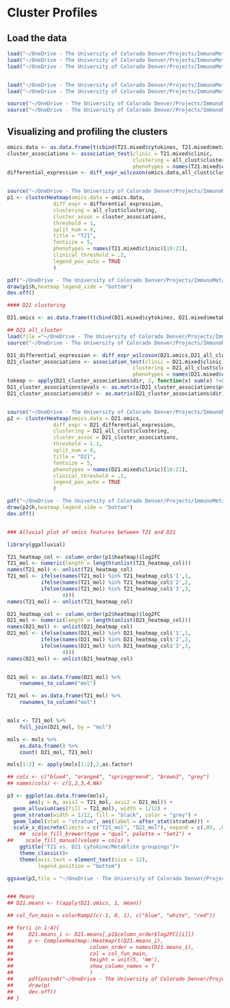 # Cluster Profiles

## Load the data
```r
load("~/OneDrive - The University of Colorado Denver/Projects/ImmunoMetabolicSubtypes/results/clusterings/all_clust.RData")
load("~/OneDrive - The University of Colorado Denver/Projects/ImmunoMetabolicSubtypes/results/clusterings/cyt_clust.RData")
load("~/OneDrive - The University of Colorado Denver/Projects/ImmunoMetabolicSubtypes/results/clusterings/met_clust.RData")


load("~/OneDrive - The University of Colorado Denver/Projects/ImmunoMetabolicSubtypes/data/processed/T21_standardized_cyt_met.RData")
load("~/OneDrive - The University of Colorado Denver/Projects/ImmunoMetabolicSubtypes/data/processed/D21_standardized_cyt_met.RData")

source("~/OneDrive - The University of Colorado Denver/Projects/ImmunoMetabolicSubtypes/R/cluster_evaluation.R")
source("~/OneDrive - The University of Colorado Denver/Projects/ImmunoMetabolicSubtypes/R/data_prep_functions.R")

```

## Visualizing and profiling the clusters

```r
omics.data <- as.data.frame(t(cbind(T21.mixed$cytokines, T21.mixed$metabolites)))
cluster_associations <- association_test(clinic = T21.mixed$clinic,
                                         clustering = all_clust$clustering,
                                         phenotypes = names(T21.mixed$clinic)[10:21])
differential_expression <- diff_expr_wilcoxon(omics.data,all_clust$clustering)


source("~/OneDrive - The University of Colorado Denver/Projects/ImmunoMetabolicSubtypes/R/cluster_evaluation.R")
p1 <- clusterHeatmap(omics.data = omics.data,
               diff_expr = differential_expression,
               clustering = all_clust$clustering,
               cluster_assoc = cluster_associations,
               threshold = 1,
               split_num = 4,
               title = "T21",
               fontsize = 5,
               phenotypes = names(T21.mixed$clinic)[10:21],
               clinical_threshold = .2,
               legend_pos_auto = TRUE
               )

pdf("~/OneDrive - The University of Colorado Denver/Projects/ImmunoMetabolicSubtypes/results/cluster_heatmaps/revision_T21_cyt_met_diff_clinic_4clusters_25neighbors_heatmap.pdf", width = 12, height = 4)
draw(p1$h,heatmap_legend_side = "bottom")
dev.off()

#### D21 clustering

D21.omics <- as.data.frame(t(cbind(D21.mixed$cytokines, D21.mixed$metabolites)))

## D21 all_cluster
load(file ="~/OneDrive - The University of Colorado Denver/Projects/ImmunoMetabolicSubtypes/results/clusterings/D21_all_clust.RData")
source("~/OneDrive - The University of Colorado Denver/Projects/ImmunoMetabolicSubtypes/R/cluster_evaluation.R")

D21_differential_expression <- diff_expr_wilcoxon(D21.omics,D21_all_clust$clustering)
D21_cluster_associations <- association_test(clinic = D21.mixed$clinic,
                                         clustering = D21_all_clust$clustering,
                                         phenotypes = names(D21.mixed$clinic)[10:21])
tokeep <- apply(D21_cluster_associations$dir, 2, function(x) sum(x) !=0)
D21_cluster_associations$pvals <- as.matrix(D21_cluster_associations$pvals)[,tokeep]
D21_cluster_associations$dir <- as.matrix(D21_cluster_associations$dir)[,tokeep]


source("~/OneDrive - The University of Colorado Denver/Projects/ImmunoMetabolicSubtypes/R/cluster_evaluation.R")
p2 <- clusterHeatmap(omics.data = D21.omics,
               diff_expr = D21_differential_expression,
               clustering = D21_all_clust$clustering,
               cluster_assoc = D21_cluster_associations,
               threshold = 1.1,
               split_num = 4,
               title = "D21",
               fontsize = 5,
               phenotypes = names(D21.mixed$clinic)[10:21],
               clinical_threshold = .2,
               legend_pos_auto = TRUE
               )

pdf("~/OneDrive - The University of Colorado Denver/Projects/ImmunoMetabolicSubtypes/results/cluster_heatmaps/revisoin_D21_cyt_met_diff_clinic_4clusters_25neighbors_heatmap.pdf", width = 12, height = 4)
draw(p2$h,heatmap_legend_side = "bottom")
dev.off()


### Alluvial plot of omics features between T21 and D21

library(ggalluvial)

T21_heatmap_col <- column_order(p1$heatmap)$log2FC
T21_mol <- numeric(length = length(unlist(T21_heatmap_col)))
names(T21_mol) <- unlist(T21_heatmap_col)
T21_mol <- ifelse(names(T21_mol) %in% T21_heatmap_col$'1',1,
           ifelse(names(T21_mol) %in% T21_heatmap_col$'2',2,
           ifelse(names(T21_mol) %in% T21_heatmap_col$'3',3,
                  4)))
names(T21_mol) <- unlist(T21_heatmap_col)

D21_heatmap_col <- column_order(p2$heatmap)$log2FC
D21_mol <- numeric(length = length(unlist(D21_heatmap_col)))
names(D21_mol) <- unlist(D21_heatmap_col)
D21_mol <- ifelse(names(D21_mol) %in% D21_heatmap_col$'1',1,
           ifelse(names(D21_mol) %in% D21_heatmap_col$'2',2,
           ifelse(names(D21_mol) %in% D21_heatmap_col$'3',3,
                  4)))
names(D21_mol) <- unlist(D21_heatmap_col)


D21_mol <- as.data.frame(D21_mol) %>%
    rownames_to_column("mol")

T21_mol <- as.data.frame(T21_mol) %>%
    rownames_to_column("mol")


mols <- T21_mol %>%
    full_join(D21_mol, by = "mol")

mols <- mols %>%
    as.data.frame() %>%
    count( D21_mol, T21_mol)

mols[1:2] <- apply(mols[1:2],2,as.factor)

## cols <- c("blue4", "orange4", "springgreen4", "brown3", "grey")
## names(cols) <- c(1,2,3,4,NA)

p3 <- ggplot(as.data.frame(mols),
       aes(y = n, axis1 = T21_mol, axis2 = D21_mol)) +
  geom_alluvium(aes(fill = T21_mol), width = 1/12) +
  geom_stratum(width = 1/12, fill = "black", color = "grey") +
  geom_label(stat = "stratum", aes(label = after_stat(stratum))) +
  scale_x_discrete(limits = c("T21_mol", "D21_mol"), expand = c(.05, .05)) +
    ##  scale_fill_brewer(type = "qual", palette = "Set1") +
##    scale_fill_manual(values = cols) +
    ggtitle("T21 vs. D21 Cytokine/Metablite groupings")+
    theme_classic()+
    theme(axis.text = element_text(size = 12),
          legend.position = "bottom")

ggsave(p3,file = "~/OneDrive - The University of Colorado Denver/Projects/ImmunoMetabolicSubtypes/results/riverplots/T21vsD21_cyt_met_groupings.pdf", height = 4, width = 6)


### Means
## D21.means <- t(apply(D21.omics, 1, mean))

## col_fun_main = colorRamp2(c(-1, 0, 1), c("blue", "white", "red"))

## for(i in 1:4){
##     D21.means_i <- D21.means[,p1$column_order$log2FC[[i]]]
##     p <- ComplexHeatmap::Heatmap(t(D21.means_i),
##                         column_order = names(D21.means_i),
##                         col = col_fun_main,
##                         height = unit(5, 'mm'),
##                         show_column_names = T
##                         )
##     pdf(paste0("~/OneDrive - The University of Colorado Denver/Projects/ImmunoMetabolicSubtypes/results/cluster_heatmaps/D21_",names(p1$column_order$log2FC)[[i]],".pdf"))
##     draw(p)
##     dev.off()
## }



```
